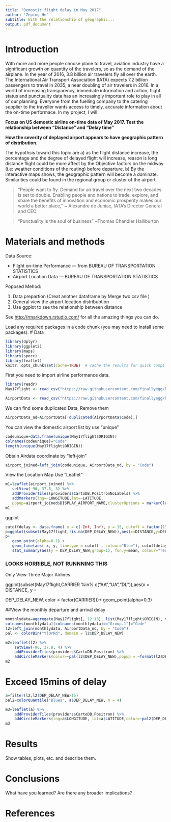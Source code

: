 ```yaml
---
title: "Demostic flight delay in May 2017"
author: "Zeping He"
subtitle: With the relationship of geographic...
output: pdf_document
---
```



# Introduction
With more and more people choose plane to travel, aviation industry have a significant growth on quantity of the travelers, so as the demand of the airplane. In the year of 2016, 3.8 billion air travelers fly all over the earth. The International Air Transport Association (IATA) expects 7.2 billion passengers to travel in 2035, a near doubling of air travelers in 2016. In a world of increasing transparency, immediate information and action, flight status and punctuality data has an increasingly important role to play in all of our planning. Everyone from the fuelling company to the catering supplier to the traveller wants access to timely, accurate information about the on-time performace. 
In my project, I will 

**Focus on US demostic airline on-time data of May 2017. Test the relationship between "Distance" and "Delay time"**

**How the severity of deplayed airport appears to have geographic pattern of distribution.**

The hypothsis toward this topic are a) as the flight distance increase, the percentage and the degree of delayed flight will increase, reason is long distance flight could be more affect by the Objective factors on the midway (i.e: weather conditions of the routing) before departure.  b) By the interactive maps shows, the geographic pattern will become a dominate. Similarities could be found in the regional group or cluster of the airport. 

> “People want to fly. Demand for air travel over the next two decades is set to double. Enabling people and nations to trade, explore, and share the benefits of innovation and economic prosperity makes our world a better place,”   ~ Alexandre de Juniac, IATA’s Director General and CEO. 


> “Punctuality is the soul of business” ~Thomas Chandler Halliburton 

# Materials and methods

Data Source:

* Filght on-time Performance --- from BUREAU OF TRANSPORTATION STATISTICS
* Airport Location Data --- BUREAU OF TRANSPORTATION STATISTICS

Poposed Mehod:

1. Data prepartion (Creat another dataframe by Merge two csv file )
2. General view the airport location distribubtion
3. Use ggplot to see the relationship between distance 

See [http://rmarkdown.rstudio.com/](http://rmarkdown.rstudio.com/) for all the amazing things you can do.

Load any required packages in a code chunk (you may need to install some packages):
# Data
```r
library(dplyr)
library(ggplot2)
library(maps)
library(spocc)
library(leaflet)
knitr::opts_chunk$set(cache=TRUE)  # cache the results for quick compiling
```

First you need to import airline performance data.
```r
library(readr)
May17flight <- read_csv("https://raw.githubusercontent.com/finallyegg/RDataScience_Project/master/data/May17flight.csv")

AirportData <- read_csv("https://raw.githubusercontent.com/finallyegg/RDataScience_Project/master/data/AirportData.csv")

```

We can find some duplicated Data, Remove them
```r
AirportData_nd=AirportData[!duplicated(AirportData$Code),]
```

You can view the domestic airport list by use "unique"
```r
codeunique=data.frame(unique(May17flight$ORIGIN))
colnames(codeunique)="Code"
length(unique(May17flight$ORIGIN))
```

Obtain Airdata coordinate by "left-join"
```r
airport_joined=left_join(codeunique, AirportData_nd, by = "Code")

```

View the Location Map Use "Leaflet"
```r
m1=leaflet(airport_joined) %>% 
   setView(-96, 37.8, 3) %>% 
   addProviderTiles(providers$CartoDB.PositronNoLabels) %>%  
   addMarkers(lng=~LONGITUDE,lat=~LATITUDE,
   popup=airport_joined$DISPLAY_AIRPORT_NAME,clusterOptions = markerClusterOptions())
m1
```

ggplot
```r
cutoffdelay <- data.frame( x = c(-Inf, Inf), y = 15, cutoff = factor(15) )
p=ggplot(subset(May17flight,!is.na(DEP_DELAY_NEW)),aes(x=DISTANCE,y=DEP_DELAY_NEW))
p+
   geom_point(alpha=0.1) +
   geom_line(aes( x, y, linetype = cutoff , colour="Blue"), cutoffdelay)+
   stat_summary(aes(y = DEP_DELAY_NEW,group=1), fun.y=mean, colour="red", geom="line",group=1)

```

### LOOKS HORRIBLE, NOT RUNNNING THIS

Only View Three Major Airlines

ggplot(subset(May17flight,CARRIER %in% c("AA","UA","DL")),aes(x = DISTANCE, y = 

DEP_DELAY_NEW, color = factor(CARRIER)))+ geom_point(alpha=0.3)


##View the monthly departure and arrival delay 

```r
monthlydata=aggregate(May17flight[, 12:13], list(May17flight$ORIGIN), mean,na.rm=T)
colnames(monthlydata)[colnames(monthlydata)=="Group.1"]="Code"
l2=left_join(monthlydata, AirportData_nd, by = "Code")
pal <- colorBin("YlOrRd", domain = l2$DEP_DELAY_NEW)

```


```r
m2=leaflet(l2) %>% 
    setView(-96, 37.8, 4) %>% 
    addProviderTiles(providers$CartoDB.Positron) %>%
    addCircleMarkers(color=~pal(l2$DEP_DELAY_NEW),popup = ~format(l2$DEP_DELAY_NEW))
m2
```

# Exceed 15mins of delay

```r
a=filter(l2,l2$DEP_DELAY_NEW>15) 
pal2=colorQuantile("Blues", a$DEP_DELAY_NEW, n = 4)
```



```r
m3=leaflet(a) %>% 
    addProviderTiles(providers$CartoDB.Positron) %>% 
    addCircleMarkers(lng=a$LONGITUDE, lat=a$LATITUDE,color=~pal2(DEP_DELAY_NEW),popup=~format(a$DEP_DELAY_NEW))
m3
```


# Results

Show tables, plots, etc. and describe them.

# Conclusions

What have you learned?  Are there any broader implications?

# References


